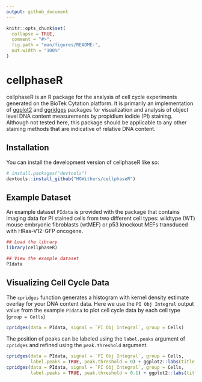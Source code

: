 ```yaml
---
output: github_document
---
```


<!-- README.md is generated from README.Rmd. Please edit that file -->

```r
knitr::opts_chunk$set(
  collapse = TRUE,
  comment = "#>",
  fig.path = "man/figures/README-",
  out.width = "100%"
)
```

# cellphaseR

<!-- badges: start -->
<!-- badges: end -->

cellphaseR is an R package for the analysis of cell cycle experiments generated on the BioTek Cytation platform. It is primarily an implementation of [ggplot2](https://cran.r-project.org/web/packages/ggplot2/index.html) and [ggridges](https://cran.r-project.org/web/packages/ggridges/index.html) packages for visualization and analysis of object level DNA content measurements by propidium iodide (PI) staining. Although not tested here, this package should be applicable to any other staining methods that are indicative of relative DNA content.

## Installation

You can install the development version of cellphaseR like so:

``` r
# install.packages("devtools")
devtools::install_github("HGWithers/cellphaseR")
```

## Example Dataset

An example dataset `PIdata` is provided with the package that contains imaging data for PI stained cells from two different cell types: wildtype (WT) mouse embryonic fibroblasts (wtMEF) or p53 knockout MEFs transduced with HRas-V12-GFP oncogene.

```r
## Load the library
library(cellphaseR)

## View the example dataset
PIdata
```

## Visualizing Cell Cycle Data
The `cpridges` function generates a histogram with kernel density estimate overlay for your DNA content data. Here we use the `PI Obj Integral` output value from the example `PIdata` to plot cell cycle data by each cell type (`group = Cells`) 

```r
cpridges(data = PIdata, signal = `PI Obj Integral`, group = Cells)
```

The position of peaks can be labeled using the `label.peaks` argument of `cpridges` and refined using the `peak.threshold` argument.

```r
cpridges(data = PIdata, signal = `PI Obj Integral`, group = Cells,
         label.peaks = TRUE, peak.threshold = 0) + ggplot2::labs(title = "Peak threshold = 0.0")
cpridges(data = PIdata, signal = `PI Obj Integral`, group = Cells,
         label.peaks = TRUE, peak.threshold = 0.1) + ggplot2::labs(title = "Peak threshold = 0.1")
```

